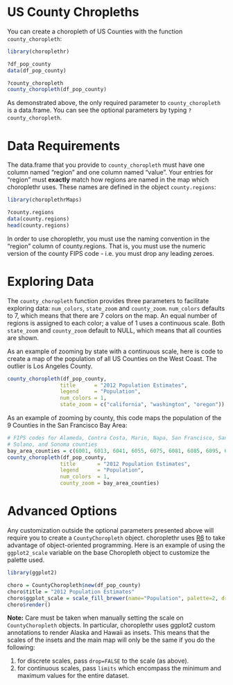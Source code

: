 <!--
  %\VignetteEngine{knitr}
%\VignetteIndexEntry{c) US County Choropleths}
-->

US County Chropleths
===

You can create a choropleth of US Counties with the function `county_choropleth`:

```r
library(choroplethr)

?df_pop_county
data(df_pop_county)

?county_choropleth
county_choropleth(df_pop_county)
```

As demonstrated above, the only required parameter to `county_choropleth` is a data.frame.  You can see the optional parameters by typing `?county_choropleth`.  

# Data Requirements

The data.frame that you provide to `county_choropleth` must have one column named "region" and one column named "value". Your entries for "region" must **exactly** match how regions are named in the map which choroplethr uses.  These names are defined in the object `county.regions`:

```r
library(choroplethrMaps)

?county.regions
data(county.regions)
head(county.regions)
```

In order to use choroplethr, you must use the naming convention in the "region" column of county.regions. That is, you must use the numeric version of the county FIPS code - i.e. you must drop any leading zeroes.

# Exploring Data

The `county_choropleth` function provides three parameters to facilitate exploring data: `num_colors`, `state_zoom` and `county_zoom`.  `num_colors` defaults to 7, which means that there are 7 colors on the map. An equal number of regions is assigned to each color; a value of 1 uses a continuous scale. Both `state_zoom` and `county_zoom` default to NULL, which means that all counties are shown. 

As an example of zooming by state with a continuous scale, here is code to create a map of the population of all US Counties on the West Coast. The outlier is Los Angeles County.

```r
county_choropleth(df_pop_county,
                 title      = "2012 Population Estimates",
                 legend     = "Population",
                 num_colors = 1,
                 state_zoom = c("california", "washington", "oregon"))
```

As an example of zooming by county, this code maps the population of the 9 Counties in the San Francisco Bay Area:

```r
# FIPS codes for Alameda, Contra Costa, Marin, Napa, San Francisco, San Mateo, Santa Clara, 
# Solano, and Sonoma counties
bay_area_counties = c(6001, 6013, 6041, 6055, 6075, 6081, 6085, 6095, 6097)
county_choropleth(df_pop_county,
                 title       = "2012 Population Estimates",
                 legend      = "Population",
                 num_colors  = 1,
                 county_zoom = bay_area_counties)
```

# Advanced Options

Any customization outside the optional parameters presented above will require you to create a `CountyChoropleth` object.  choroplethr uses [R6](https://r6.r-lib.org/index.html) to take advantage of object-oriented programming.  Here is an example of using the `ggplot2_scale` variable on the base Choropleth object to customize the palette used.

```r
library(ggplot2)

choro = CountyChoropleth$new(df_pop_county)
choro$title = "2012 Population Estimates"
choro$ggplot_scale = scale_fill_brewer(name="Population", palette=2, drop=FALSE)
choro$render()
```

**Note:** Care must be taken when manually setting the scale on `CountyChoropleth` objects. In particular, choroplethr uses ggplot2 custom annotations to render Alaska and Hawaii as insets. This means that the scales of the insets and the main map will only be the same if you do the following:

1. for discrete scales, pass `drop=FALSE` to the scale (as above).
2. for continuous scales, pass `limits` which encompass the minimum and maximum values for the entire dataset.
